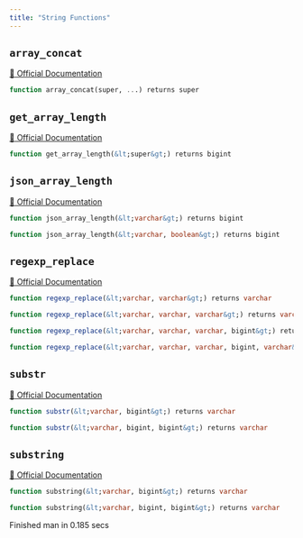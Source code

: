 ```yaml
---
title: "String Functions"
---
```


## `array_concat`
[🔗 Official Documentation](#)

```sql
function array_concat(super, ...) returns super
```


## `get_array_length`
[🔗 Official Documentation](#)

```sql
function get_array_length(&lt;super&gt;) returns bigint
```


## `json_array_length`
[🔗 Official Documentation](#)

```sql
function json_array_length(&lt;varchar&gt;) returns bigint
```


```sql
function json_array_length(&lt;varchar, boolean&gt;) returns bigint
```


## `regexp_replace`
[🔗 Official Documentation](#)

```sql
function regexp_replace(&lt;varchar, varchar&gt;) returns varchar
```


```sql
function regexp_replace(&lt;varchar, varchar, varchar&gt;) returns varchar
```


```sql
function regexp_replace(&lt;varchar, varchar, varchar, bigint&gt;) returns varchar
```


```sql
function regexp_replace(&lt;varchar, varchar, varchar, bigint, varchar&gt;) returns varchar
```


## `substr`
[🔗 Official Documentation](#)

```sql
function substr(&lt;varchar, bigint&gt;) returns varchar
```


```sql
function substr(&lt;varchar, bigint, bigint&gt;) returns varchar
```


## `substring`
[🔗 Official Documentation](#)

```sql
function substring(&lt;varchar, bigint&gt;) returns varchar
```


```sql
function substring(&lt;varchar, bigint, bigint&gt;) returns varchar
```


   Finished man in 0.185 secs

